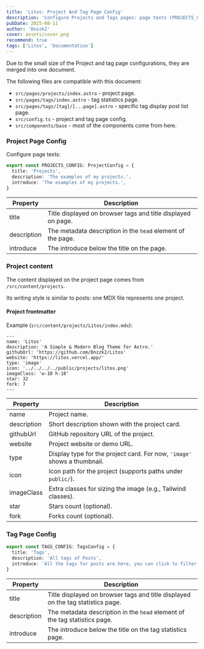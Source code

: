 ```yaml
---
title: 'Litos: Project And Tag Page Config'
description: 'Configure Projects and Tags pages: page texts (PROJECTS_CONFIG, TAGS_CONFIG), project content frontmatter, file locations, and usage examples.'
pubDate: 2025-08-11
author: 'Dnzzk2'
cover: assets/cover.png
recommend: true
tags: ['Litos', 'Documentation']
---
```


Due to the small size of the Project and tag page configurations, they are merged into one document.

The following files are compatible with this document:

- `src/pages/projects/index.astro` - project page.
- `src/pages/tags/index.astro` - tag statistics page.
- `src/pages/tags/[tag]/[...page].astro` - specific tag display post list page.
- `src/config.ts` - project and tag page config.
- `src/components/base` - most of the components come from here.

### Project Page Config

Configure page texts:

```ts title="config.ts"
export const PROJECTS_CONFIG: ProjectConfig = {
  title: 'Projects',
  description: 'The examples of my projects.',
  introduce: 'The examples of my projects.',
}
```

| Property    | Description                                                  |
| ----------- | ------------------------------------------------------------ |
| title       | Title displayed on browser tags and title displayed on page. |
| description | The metadata description in the `head` element of the page.  |
| introduce   | The introduce below the title on the page.                   |

### Project content

The content displayed on the project page comes from `/src/content/projects`.

Its writing style is similar to posts: one MDX file represents one project.

#### Project frontmatter

Example (`src/content/projects/Litos/index.mdx`):

```mdx title="projects/Litos/index.mdx"
---
name: 'Litos'
description: 'A Simple & Modern Blog Theme for Astro.'
githubUrl: 'https://github.com/Dnzzk2/Litos'
website: 'https://litos.vercel.app/'
type: 'image'
icon: '../../../../public/projects/litos.png'
imageClass: 'w-10 h-10'
star: 32
fork: 7
---
```

| Property    | Description                                                              |
| ----------- | ------------------------------------------------------------------------ |
| name        | Project name.                                                            |
| description | Short description shown with the project card.                           |
| githubUrl   | GitHub repository URL of the project.                                    |
| website     | Project website or demo URL.                                             |
| type        | Display type for the project card. For now, `'image'` shows a thumbnail. |
| icon        | Icon path for the project (supports paths under `public/`).              |
| imageClass  | Extra classes for sizing the image (e.g., Tailwind classes).             |
| star        | Stars count (optional).                                                  |
| fork        | Forks count (optional).                                                  |

### Tag Page Config

```ts title="config.ts"
export const TAGS_CONFIG: TagsConfig = {
  title: 'Tags',
  description: 'All tags of Posts',
  introduce: 'All the tags for posts are here, you can click to filter them.',
}
```

| Property    | Description                                                                     |
| ----------- | ------------------------------------------------------------------------------- |
| title       | Title displayed on browser tags and title displayed on the tag statistics page. |
| description | The metadata description in the `head` element of the tag statistics page.      |
| introduce   | The introduce below the title on the tag statistics page.                       |
